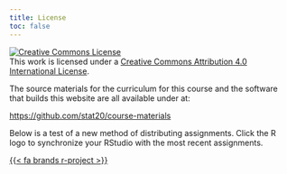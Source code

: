 ```yaml
---
title: License
toc: false
---
```


<a rel="license" href="http://creativecommons.org/licenses/by/4.0/"><img alt="Creative Commons License" style="border-width:0" src="https://i.creativecommons.org/l/by/4.0/88x31.png" /></a><br />This work is licensed under a <a rel="license" href="http://creativecommons.org/licenses/by/4.0/">Creative Commons Attribution 4.0 International License</a>.

The source materials for the curriculum for this course and the software that builds this website are all available under at:

<https://github.com/stat20/course-materials>

Below is a test of a new method of distributing assignments. Click the R logo to synchronize your RStudio with the most recent assignments.

[{{< fa brands r-project >}}](https://stat20.datahub.berkeley.edu/hub/user-redirect/git-pull?repo=https%3A%2F%2Fgithub.com%2Fstat20%2Fstat20-assignments&urlpath=rstudio%2F&branch=master)